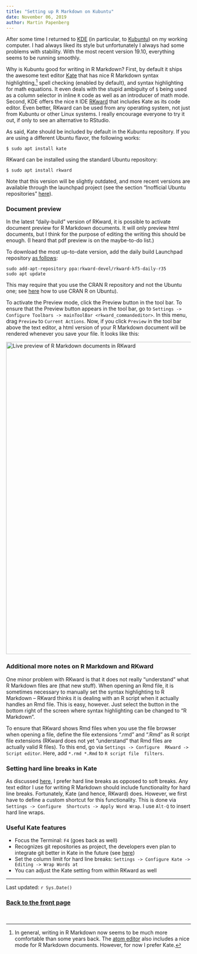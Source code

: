 ```yaml
---
title: "Setting up R Markdown on Kubuntu"
date: November 06, 2019
author: Martin Papenberg
---
```


After some time I returned to [KDE](https://kde.org/) (in particular, to 
[Kubuntu](https://kubuntu.org/)) on my working computer. I had always 
liked its style but unfortunately I always had some problems with 
stability. With the most recent version 19.10, everything seems to be 
running smoothly. 

Why is Kubuntu good for writing in R Markdown? First, by default it 
ships the awesome text editor [Kate](https://kate-editor.org/) that has 
nice R Markdown syntax highlighting,[^atom] spell checking (enabled by 
default), and syntax highlighting for math equations. It even deals with 
the stupid ambiguity of `$` being used as a column selector in inline 
`R` code as well as an introducer of math mode. Second, KDE offers the 
nice `R` IDE [RKward](https://rkward.kde.org) that includes Kate as its 
code editor. Even better, RKward can be used from any operating system, 
not just from Kubuntu or other Linux systems. I really encourage 
everyone to try it out, if only to see an alternative to RStudio.

[^atom]: In general, writing in R Markdown now seems to be much more 
comfortable than some years back. The [atom editor](https://atom.io/) 
also includes a nice mode for R Markdown documents. However, for now I 
prefer Kate. 

As said, Kate should be included by default in the Kubuntu repository.
If you are using a different Ubuntu flavor, the following works:

```
$ sudo apt install kate
```

RKward can be installed using the standard Ubuntu repository:

```
$ sudo apt install rkward
```

Note that this version will be slightly outdated, and more recent 
versions are available through the launchpad project (see the section 
"Inofficial Ubuntu repositories" 
[here](https://rkward.kde.org/Binaries_and_Build_Scripts)).

### Document preview

In the latest "daily-build" version of RKward, it is possible to 
activate document preview for R Markdown documents. It will only preview 
html documents, but I think for the purpose of editing the writing this 
should be enough. (I heard that pdf preview is on the maybe-to-do list.)

To download the most up-to-date version, add the daily build Launchpad 
repository [as follows](https://launchpad.net/~rkward-devel/+archive/ubuntu/rkward-kf5-daily-r35):

```
sudo add-apt-repository ppa:rkward-devel/rkward-kf5-daily-r35
sudo apt update
```

This may require that you use the CRAN R repository and not the Ubuntu 
one; see [here](https://cran.r-project.org/bin/linux/ubuntu/) how to use 
CRAN R on Ubuntu).

To activate the Preview mode, click the Preview button in the tool bar. 
To ensure that the Preview button appears in the tool bar, go to 
`Settings -> Configure Toolbars -> mainToolBar <rkward_commandeditor>`. 
In this menu, drag `Preview` to `Current Actions`. Now, if you click 
`Preview` in the tool bar above the text editor, a html version of your 
R Markdown document will be rendered whenever you save your file. It 
looks like this:

<img src = "../img/rkward.png" width = 850 alt = "Live preview of R Markdown documents in RKward">

### Additional more notes on R Markdown and RKward 

One minor problem with RKward is that it does not really "understand" 
what R Markdown files are (that new stuff). When opening an Rmd file, it 
is sometimes necessary to manually set the syntax highlighting to R 
Markdown -- RKward thinks it is dealing with an R script when it 
actually handles an Rmd file. This is easy, however. Just select the 
button in the bottom right of the screen where syntax highlighting can 
be changed to "R Markdown".

To ensure that RKward shows Rmd files when you use the file browser when 
opening a file, define the file extensions ".rmd" and ".Rmd" as R script 
file extensions (RKward does not yet "understand" that Rmd files are 
actually valid R files). To this end, go via `Settings -> Configure 
RKward -> Script editor`. Here, add `*.rmd *.Rmd` to `R script file 
filters`.

### Setting hard line breaks in Kate

As discussed [here](05_setUpRMDemacs.html), I prefer hard line breaks as 
opposed to soft breaks. Any text editor I use for writing R Markdown 
should include functionality for hard line breaks. Fortunately, Kate 
(and hence, RKward) does. However, we first have to define a custom 
shortcut for this functionality. This is done via `Settings -> Configure 
Shortcuts -> Apply Word Wrap`. I use `Alt-Q` to insert hard line wraps.

### Useful Kate features

- Focus the Terminal: `F4` (goes back as well)
- Recognizes git repositories as project, the developers even plan to 
integrate git better in Kate in the future (see 
[here](https://kate-editor.org/post/2019/2019-10-20-git-client-
integration/))
- Set the column limit for hard line breaks: 
  `Settings -> Configure Kate -> Editing -> Wrap Words at`
- You can adjust the Kate setting from within RKward as well

---

Last updated: `r Sys.Date()`
  
### <a href="index.html">Back to the front page</a>

&nbsp;
